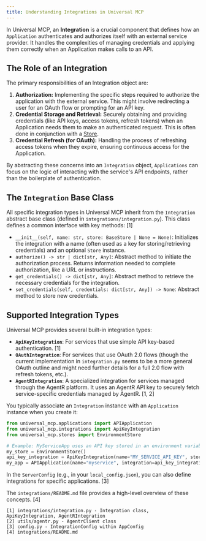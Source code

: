 ```yaml
---
title: Understanding Integrations in Universal MCP
---
```


In Universal MCP, an **Integration** is a crucial component that defines how an `Application` authenticates and authorizes itself with an external service provider. It handles the complexities of managing credentials and applying them correctly when an Application makes calls to an API.

## The Role of an Integration

The primary responsibilities of an Integration object are:

1.  **Authorization:** Implementing the specific steps required to authorize the application with the external service. This might involve redirecting a user for an OAuth flow or prompting for an API key.
2.  **Credential Storage and Retrieval:** Securely obtaining and providing credentials (like API keys, access tokens, refresh tokens) when an Application needs them to make an authenticated request. This is often done in conjunction with a [Store](#guides/integrations-credentials/secure-credential-storage).
3.  **Credential Refresh (for OAuth):** Handling the process of refreshing access tokens when they expire, ensuring continuous access for the Application.

By abstracting these concerns into an `Integration` object, `Applications` can focus on the logic of interacting with the service's API endpoints, rather than the boilerplate of authentication.

## The `Integration` Base Class

All specific integration types in Universal MCP inherit from the `Integration` abstract base class (defined in `integrations/integration.py`). This class defines a common interface with key methods: [1]

*   `__init__(self, name: str, store: BaseStore | None = None)`: Initializes the integration with a name (often used as a key for storing/retrieving credentials) and an optional `Store` instance.
*   `authorize() -> str | dict[str, Any]`: Abstract method to initiate the authorization process. Returns information needed to complete authorization, like a URL or instructions.
*   `get_credentials() -> dict[str, Any]`: Abstract method to retrieve the necessary credentials for the integration.
*   `set_credentials(self, credentials: dict[str, Any]) -> None`: Abstract method to store new credentials.

## Supported Integration Types

Universal MCP provides several built-in integration types:

*   **`ApiKeyIntegration`**: For services that use simple API key-based authentication. [1]
*   **`OAuthIntegration`**: For services that use OAuth 2.0 flows (though the current implementation in `integration.py` seems to be a more general OAuth outline and might need further details for a full 2.0 flow with refresh tokens, etc.).
*   **`AgentRIntegration`**: A specialized integration for services managed through the AgentR platform. It uses an AgentR API key to securely fetch service-specific credentials managed by AgentR. [1, 2]

You typically associate an `Integration` instance with an `Application` instance when you create it:

```python
from universal_mcp.applications import APIApplication
from universal_mcp.integrations import ApiKeyIntegration
from universal_mcp.stores import EnvironmentStore

# Example: MyServiceApp uses an API key stored in an environment variable
my_store = EnvironmentStore()
api_key_integration = ApiKeyIntegration(name="MY_SERVICE_API_KEY", store=my_store)
my_app = APIApplication(name="myservice", integration=api_key_integration)
```

In the `ServerConfig` (e.g., in your `local_config.json`), you can also define integrations for specific applications. [3]

The `integrations/README.md` file provides a high-level overview of these concepts. [4]

```
[1] integrations/integration.py - Integration class, ApiKeyIntegration, AgentRIntegration
[2] utils/agentr.py - AgentrClient class
[3] config.py - IntegrationConfig within AppConfig
[4] integrations/README.md
```
